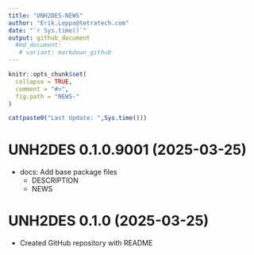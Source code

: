 ```yaml
---
title: "UNH2DES-NEWS"
author: "Erik.Leppo@tetratech.com"
date: "`r Sys.time()`"
output: github_document
  #md_document:
   # variant: markdown_github
---
```


<!-- NEWS.md is generated from NEWS.Rmd. Please edit that file -->

```r
knitr::opts_chunk$set(
  collapse = TRUE,
  comment = "#>",
  fig.path = "NEWS-"
)
```

```r
cat(paste0("Last Update: ",Sys.time()))
```

# UNH2DES 0.1.0.9001 (2025-03-25)

* docs: Add base package files
   + DESCRIPTION
   + NEWS

# UNH2DES 0.1.0 (2025-03-25)

* Created GitHub repository with README

